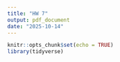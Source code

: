 ```yaml
---
title: "HW 7"
output: pdf_document
date: "2025-10-14"
---
```


```r
knitr::opts_chunk$set(echo = TRUE)
library(tidyverse)
```




